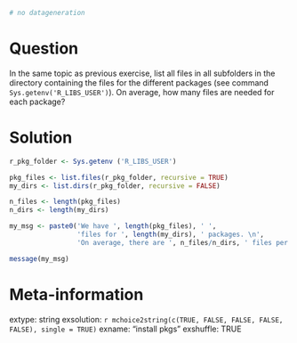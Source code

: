 ```r
# no datageneration

```

Question
========

In the same topic as previous exercise, list all files in all subfolders in the directory containing the files for the different packages (see command `Sys.getenv('R_LIBS_USER')`). On average, how many files are needed for each package?


Solution
================

```r
r_pkg_folder <- Sys.getenv ('R_LIBS_USER')

pkg_files <- list.files(r_pkg_folder, recursive = TRUE)
my_dirs <- list.dirs(r_pkg_folder, recursive = FALSE)

n_files <- length(pkg_files)
n_dirs <- length(my_dirs)

my_msg <- paste0('We have ', length(pkg_files), ' ',
                 'files for ', length(my_dirs), ' packages. \n',
                 'On average, there are ', n_files/n_dirs, ' files per directory.')

message(my_msg)
```


Meta-information
================
extype: string
exsolution: `r mchoice2string(c(TRUE, FALSE, FALSE, FALSE, FALSE), single = TRUE)`
exname: "install pkgs"
exshuffle: TRUE

